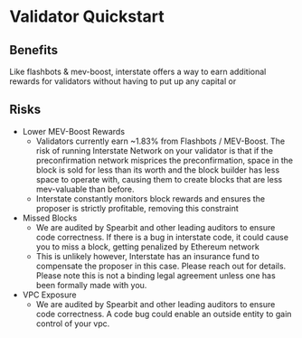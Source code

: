 # Validator Quickstart


## Benefits 

Like flashbots & mev-boost, interstate offers a way to earn additional rewards for validators without having to put up any capital or 


## Risks

- Lower MEV-Boost Rewards 
  - Validators currently earn ~1.83% from Flashbots / MEV-Boost. The risk of running Interstate Network on your validator is that if the preconfirmation network misprices the preconfirmation, space in the block is sold for less than its worth and the block builder has less space to operate with, causing them to create blocks that are less mev-valuable than before.
  - Interstate constantly monitors block rewards and ensures the proposer is strictly profitable, removing this constraint
- Missed Blocks 
  - We are audited by Spearbit and other leading auditors to ensure code correctness. If there is a bug in interstate code, it could cause you to miss a block, getting penalized by Ethereum network 
  - This is unlikely however, Interstate has an insurance fund to compensate the proposer in this case. Please reach out for details. Please note this is not a binding legal agreement unless one has been formally made with you.
- VPC Exposure
  - We are audited by Spearbit and other leading auditors to ensure code correctness. A code bug could enable an outside entity to gain control of your vpc. 